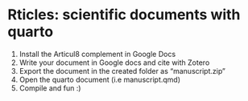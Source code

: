 # Rticles: scientific documents with quarto

1) Install the Articul8 complement in Google Docs
2) Write your document in Google docs and cite with Zotero
3) Export the document in the created folder as "manuscript.zip"
4) Open the quarto document (i.e manuscript.qmd)
5) Compile and fun :)